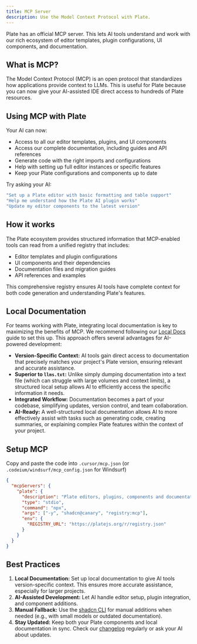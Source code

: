 ```yaml
---
title: MCP Server
description: Use the Model Context Protocol with Plate.
---
```


Plate has an official MCP server. This lets AI tools understand and work with our rich ecosystem of editor templates, plugin configurations, UI components, and documentation.

## What is MCP?

The Model Context Protocol (MCP) is an open protocol that standardizes how applications provide context to LLMs. This is useful for Plate because you can now give your AI-assisted IDE direct access to hundreds of Plate resources.

## Using MCP with Plate

Your AI can now:

- Access to all our editor templates, plugins, and UI components
- Access our complete documentation, including guides and API references
- Generate code with the right imports and configurations
- Help with setting up full editor instances or specific features
- Keep your Plate configurations and components up to date

Try asking your AI:

```bash
"Set up a Plate editor with basic formatting and table support"
"Help me understand how the Plate AI plugin works"
"Update my editor components to the latest version"
```

## How it works

The Plate ecosystem provides structured information that MCP-enabled tools can read from a unified registry that includes:

- Editor templates and plugin configurations
- UI components and their dependencies
- Documentation files and migration guides
- API references and examples

This comprehensive registry ensures AI tools have complete context for both code generation and understanding Plate's features.

## Local Documentation

For teams working with Plate, integrating local documentation is key to maximizing the benefits of MCP. We recommend following our [Local Docs](/docs/installation/docs) guide to set this up. This approach offers several advantages for AI-powered development:

- **Version-Specific Context:** AI tools gain direct access to documentation that precisely matches your project's Plate version, ensuring relevant and accurate assistance.
- **Superior to `llms.txt`:** Unlike simply dumping documentation into a text file (which can struggle with large volumes and context limits), a structured local setup allows AI to efficiently access the specific information it needs.
- **Integrated Workflow:** Documentation becomes a part of your codebase, simplifying updates, version control, and team collaboration.
- **AI-Ready:** A well-structured local documentation allows AI to more effectively assist with tasks such as generating code, creating summaries, or explaining complex Plate features within the context of your project.

## Setup MCP

Copy and paste the code into `.cursor/mcp.json` (or `.codeium/windsurf/mcp_config.json` for Windsurf)

```json
{
  "mcpServers": {
    "plate": {
      "description": "Plate editors, plugins, components and documentation",
      "type": "stdio",
      "command": "npx",
      "args": ["-y", "shadcn@canary", "registry:mcp"],
      "env": {
        "REGISTRY_URL": "https://platejs.org/r/registry.json"
      }
    }
  }
}
```

## Best Practices

1.  **Local Documentation:** Set up local documentation to give AI tools version-specific context. This ensures more accurate assistance, especially for larger projects.
2.  **AI-Assisted Development:** Let AI handle editor setup, plugin integration, and component additions.
3.  **Manual Fallback:** Use the [shadcn CLI](/docs/components/cli) for manual additions when needed (e.g., with small models or outdated documentation).
4.  **Stay Updated:** Keep both your Plate components and local documentation in sync. Check our [changelog](/docs/components/changelog) regularly or ask your AI about updates.
